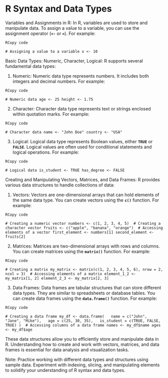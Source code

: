 # R Syntax and Data Types

Variables and Assignments in R: In R, variables are used to store and manipulate data. To assign a value to a variable, you can use the assignment operator (**`<-`** or **`=`**). For example:

```         
RCopy code
```

`# Assigning a value to a variable x <- 10`

Basic Data Types: Numeric, Character, Logical: R supports several fundamental data types:

1.  Numeric: Numeric data type represents numbers. It includes both integers and decimal numbers. For example:

```         
RCopy code
```

`# Numeric data age <- 25 height <- 1.75`

2.  Character: Character data type represents text or strings enclosed within quotation marks. For example:

```         
RCopy code
```

`# Character data name <- "John Doe" country <- "USA"`

3.  Logical: Logical data type represents Boolean values, either **`TRUE`** or **`FALSE`**. Logical values are often used for conditional statements and logical operations. For example:

```         
RCopy code
```

`# Logical data is_student <- TRUE has_degree <- FALSE`

Creating and Manipulating Vectors, Matrices, and Data Frames: R provides various data structures to handle collections of data:

1.  Vectors: Vectors are one-dimensional arrays that can hold elements of the same data type. You can create vectors using the **`c()`** function. For example:

```         
RCopy code
```

`# Creating a numeric vector numbers <- c(1, 2, 3, 4, 5)  # Creating a character vector fruits <- c("apple", "banana", "orange")  # Accessing elements of a vector first_element <- numbers[1] second_element <- fruits[2]`

2.  Matrices: Matrices are two-dimensional arrays with rows and columns. You can create matrices using the **`matrix()`** function. For example:

```         
RCopy code
```

`# Creating a matrix my_matrix <- matrix(c(1, 2, 3, 4, 5, 6), nrow = 2, ncol = 3)  # Accessing elements of a matrix element_1_2 <- my_matrix[1, 2] element_2_3 <- my_matrix[2, 3]`

3.  Data Frames: Data frames are tabular structures that can store different data types. They are similar to spreadsheets or database tables. You can create data frames using the **`data.frame()`** function. For example:

```         
RCopy code
```

`# Creating a data frame my_df <- data.frame(   name = c("John", "Jane", "Mike"),   age = c(25, 30, 35),   is_student = c(TRUE, FALSE, TRUE) )  # Accessing columns of a data frame names <- my_df$name ages <- my_df$age`

These data structures allow you to efficiently store and manipulate data in R. Understanding how to create and work with vectors, matrices, and data frames is essential for data analysis and visualization tasks.

Note: Practice working with different data types and structures using sample data. Experiment with indexing, slicing, and manipulating elements to solidify your understanding of R syntax and data types.
